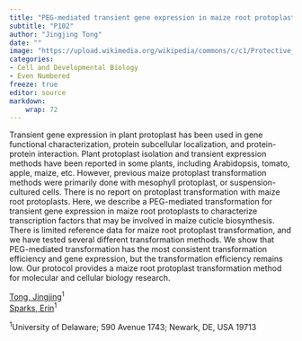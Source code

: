 ```yaml
---
title: "PEG-mediated transient gene expression in maize root protoplast"
subtitle: "P102"
author: "Jingjing Tong"
date: ""
image: "https://upload.wikimedia.org/wikipedia/commons/c/c1/Protective_Coleoptile_Tip_in_Zea_Mays_Embryo_%2847691344541%29.jpg"
categories: 
- Cell and Developmental Biology
- Even Numbered
freeze: true
editor: source
markdown: 
    wrap: 72
---
```


Transient gene expression in plant protoplast has been used in gene functional characterization, protein subcellular localization, and protein-protein interaction. Plant protoplast isolation and transient expression methods have been reported in some plants, including Arabidopsis, tomato, apple, maize, etc. However, previous maize protoplast transformation methods were primarily done with mesophyll protoplast, or suspension-cultured cells. There is no report on protoplast transformation with maize root protoplasts. Here, we describe a PEG-mediated transformation for transient gene expression in maize root protoplasts to characterize transcription factors that may be involved in maize cuticle biosynthesis. There is limited reference data for maize root protoplast transformation, and we have tested several different transformation methods. We show that PEG-mediated transformation has the most consistent transformation efficiency and gene expression, but the transformation efficiency remains low. Our protocol provides a maize root protoplast transformation method for molecular and cellular biology research.

<a href='mailto:jjtong@udel.edu'>Tong, Jingjing</a><sup>1</sup><br><a href='mailto:esparks@udel.edu'>Sparks, Erin</a><sup>1</sup><br>

<sup>1</sup>University of Delaware; 590 Avenue 1743; Newark, DE, USA 19713<br>